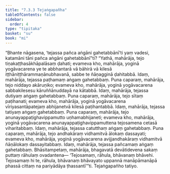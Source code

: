 ```yaml
---
title: "7.3.3 Tejaṅgapañha"
tableOfContents: false
sidebar:
  order: 4
type: "tipitaka"
basket: "su"
book: "mi"
---
```



<DynamicBreadcrumb />

<Division number="247" book="mi" bookNo="28">

<Paragraph number="1770" book="mi">
“Bhante nāgasena, ‘tejassa pañca aṅgāni gahetabbānī’ti yaṃ vadesi, katamāni tāni pañca aṅgāni gahetabbānī”ti? “Yathā, mahārāja, tejo tiṇakaṭṭhasākhāpalāsaṃ ḍahati; evameva kho, mahārāja, yoginā yogāvacarena ye te abbhantarā vā bāhirā vā kilesā iṭṭhāniṭṭhārammaṇānubhavanā, sabbe te ñāṇagginā ḍahitabbā. Idaṃ, mahārāja, tejassa paṭhamaṃ aṅgaṃ gahetabbaṃ.
</Paragraph>

<Paragraph number="1771" book="mi">
Puna caparaṃ, mahārāja, tejo niddayo akāruṇiko; evameva kho, mahārāja, yoginā yogāvacarena sabbakilesesu kāruññānuddayā na kātabbā. Idaṃ, mahārāja, tejassa dutiyaṃ aṅgaṃ gahetabbaṃ.
</Paragraph>

<Paragraph number="1772" book="mi">
Puna caparaṃ, mahārāja, tejo sītaṃ paṭihanati; evameva kho, mahārāja, yoginā yogāvacarena vīriyasantāpatejaṃ abhijanetvā kilesā paṭihantabbā. Idaṃ, mahārāja, tejassa tatiyaṃ aṅgaṃ gahetabbaṃ.
</Paragraph>

<Paragraph number="1773" book="mi">
Puna caparaṃ, mahārāja, tejo anunayappaṭighavippamutto uṇhamabhijaneti; evameva kho, mahārāja, yoginā yogāvacarena anunayappaṭighavippamuttena tejosamena cetasā viharitabbaṃ. Idaṃ, mahārāja, tejassa catutthaṃ aṅgaṃ gahetabbaṃ.
</Paragraph>

<Paragraph number="1774" book="mi">
Puna caparaṃ, mahārāja, tejo andhakāraṃ vidhamitvā ālokaṃ dassayati; evameva kho, mahārāja, yoginā yogāvacarena avijjandhakāraṃ vidhamitvā ñāṇālokaṃ dassayitabbaṃ. Idaṃ, mahārāja, tejassa pañcamaṃ aṅgaṃ gahetabbaṃ. Bhāsitampetaṃ, mahārāja, bhagavatā devātidevena sakaṃ puttaṃ rāhulaṃ ovadantena—
</Paragraph>

<Paragraph number="1775" book="mi">
‘Tejosamaṃ, rāhula, bhāvanaṃ bhāvehi. Tejosamaṃ hi te, rāhula, bhāvanaṃ bhāvayato uppannā manāpāmanāpā phassā cittaṃ na pariyādāya ṭhassantī’”ti.

</Paragraph>
</Division>

<Paragraph number="1776" type="center" book="mi">
Tejaṅgapañho tatiyo.
</Paragraph>